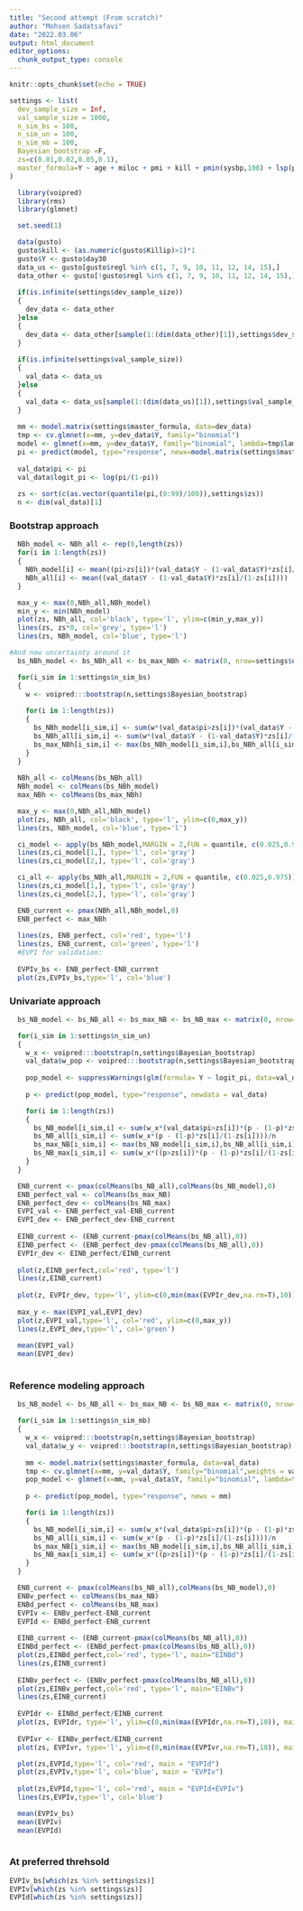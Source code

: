 ```yaml
---
title: "Second attempt (From scratch)"
author: "Mohsen Sadatsafavi"
date: "2022.03.06"
output: html_document
editor_options:
  chunk_output_type: console
---
```


```r
knitr::opts_chunk$set(echo = TRUE)
```

```r
settings <- list(
  dev_sample_size = Inf,
  val_sample_size = 1000,
  n_sim_bs = 100,
  n_sim_un = 100,
  n_sim_mb = 100,
  Bayesian_bootstrap =F,
  zs=c(0.01,0.02,0.05,0.1),
  master_formula=Y ~ age + miloc + pmi + kill + pmin(sysbp,100) + lsp(pulse,50)
)

```



```r
  library(voipred)
  library(rms)
  library(glmnet)

  set.seed(1)

  data(gusto)
  gusto$kill <- (as.numeric(gusto$Killip)>1)*1
  gusto$Y <- gusto$day30
  data_us <- gusto[gusto$regl %in% c(1, 7, 9, 10, 11, 12, 14, 15),]
  data_other <- gusto[!gusto$regl %in% c(1, 7, 9, 10, 11, 12, 14, 15),]
  
  if(is.infinite(settings$dev_sample_size))
  {
    dev_data <- data_other
  }else
  {
    dev_data <- data_other[sample(1:(dim(data_other)[1]),settings$dev_sample_size,F),]
  }
  
  if(is.infinite(settings$val_sample_size))
  {
    val_data <- data_us
  }else
  {
    val_data <- data_us[sample(1:(dim(data_us)[1]),settings$val_sample_size,F),]  #data is for external validation
  }
  
  mm <- model.matrix(settings$master_formula, data=dev_data)
  tmp <- cv.glmnet(x=mm, y=dev_data$Y, family="binomial")
  model <- glmnet(x=mm, y=dev_data$Y, family="binomial", lambda=tmp$lambda.min)
  pi <- predict(model, type="response", newx=model.matrix(settings$master_formula,val_data))
  
  val_data$pi <- pi
  val_data$logit_pi <- log(pi/(1-pi))
  
  zs <- sort(c(as.vector(quantile(pi,(0:99)/100)),settings$zs))
  n <- dim(val_data)[1]
```


### Bootstrap approach
```R
  NBh_model <- NBh_all <- rep(0,length(zs))
  for(i in 1:length(zs))
  {
    NBh_model[i] <- mean((pi>zs[i])*(val_data$Y - (1-val_data$Y)*zs[i]/(1-zs[i])))
    NBh_all[i] <- mean((val_data$Y - (1-val_data$Y)*zs[i]/(1-zs[i])))
  }

  max_y <- max(0,NBh_all,NBh_model)
  min_y <- min(NBh_model)
  plot(zs, NBh_all, col='black', type='l', ylim=c(min_y,max_y))
  lines(zs, zs*0, col='grey', type='l')
  lines(zs, NBh_model, col='blue', type='l')

#And now uncertainty around it
  bs_NBh_model <- bs_NBh_all <- bs_max_NBh <- matrix(0, nrow=settings$n_sim_bs, ncol=length(zs))

  for(i_sim in 1:settings$n_sim_bs)
  {
    w <- voipred:::bootstrap(n,settings$Bayesian_bootstrap)
    
    for(i in 1:length(zs))
    {
      bs_NBh_model[i_sim,i] <- sum(w*(val_data$pi>zs[i])*(val_data$Y - (1-val_data$Y)*zs[i]/(1-zs[i])))/n
      bs_NBh_all[i_sim,i] <- sum(w*(val_data$Y - (1-val_data$Y)*zs[i]/(1-zs[i])))/n
      bs_max_NBh[i_sim,i] <- max(bs_NBh_model[i_sim,i],bs_NBh_all[i_sim,i],0)
    }
  }
  
  NBh_all <- colMeans(bs_NBh_all)
  NBh_model <- colMeans(bs_NBh_model)
  max_NBh <- colMeans(bs_max_NBh)

  max_y <- max(0,NBh_all,NBh_model)
  plot(zs, NBh_all, col='black', type='l', ylim=c(0,max_y))
  lines(zs, NBh_model, col='blue', type='l')

  ci_model <- apply(bs_NBh_model,MARGIN = 2,FUN = quantile, c(0.025,0.975))
  lines(zs,ci_model[1,], type='l', col='gray')
  lines(zs,ci_model[2,], type='l', col='gray')

  ci_all <- apply(bs_NBh_all,MARGIN = 2,FUN = quantile, c(0.025,0.975))
  lines(zs,ci_model[1,], type='l', col='gray')
  lines(zs,ci_model[2,], type='l', col='gray')

  ENB_current <- pmax(NBh_all,NBh_model,0)
  ENB_perfect <- max_NBh
  
  lines(zs, ENB_perfect, col='red', type='l')
  lines(zs, ENB_current, col='green', type='l')
  #EVPI for validation:
  
  EVPIv_bs <- ENB_perfect-ENB_current
  plot(zs,EVPIv_bs,type='l', col='blue')
```



###  Univariate approach
```R
  bs_NB_model <- bs_NB_all <- bs_max_NB <- bs_NB_max <- matrix(0, nrow=settings$n_sim_un, ncol=length(z))

  for(i_sim in 1:settings$n_sim_un)
  {
    w_x <- voipred:::bootstrap(n,settings$Bayesian_bootstrap)
    val_data$w_pop <- voipred:::bootstrap(n,settings$Bayesian_bootstrap)
    
    pop_model <- suppressWarnings(glm(formula= Y ~ logit_pi, data=val_data, family=binomial(link="logit"), weights = w_pop))
    
    p <- predict(pop_model, type="response", newdata = val_data)

    for(i in 1:length(zs))
    {
      bs_NB_model[i_sim,i] <- sum(w_x*(val_data$pi>zs[i])*(p - (1-p)*zs[i]/(1-zs[i])))/n
      bs_NB_all[i_sim,i] <- sum(w_x*(p - (1-p)*zs[i]/(1-zs[i])))/n
      bs_max_NB[i_sim,i] <- max(bs_NB_model[i_sim,i],bs_NB_all[i_sim,i],0)
      bs_NB_max[i_sim,i] <- sum(w_x*((p>zs[i])*(p - (1-p)*zs[i]/(1-zs[i]))))/n
    }
  }

  ENB_current <- pmax(colMeans(bs_NB_all),colMeans(bs_NB_model),0)
  ENB_perfect_val <- colMeans(bs_max_NB)
  ENB_perfect_dev <- colMeans(bs_NB_max)
  EVPI_val <- ENB_perfect_val-ENB_current
  EVPI_dev <- ENB_perfect_dev-ENB_current
  
  EINB_current <- (ENB_current-pmax(colMeans(bs_NB_all),0)) 
  EINB_perfect <- (ENB_perfect_dev-pmax(colMeans(bs_NB_all),0))
  EVPIr_dev <- EINB_perfect/EINB_current
  
  plot(z,EINB_perfect,col='red', type='l')
  lines(z,EINB_current)
  
  plot(z, EVPIr_dev, type='l', ylim=c(0,min(max(EVPIr_dev,na.rm=T),10)))
  
  max_y <- max(EVPI_val,EVPI_dev)
  plot(z,EVPI_val,type='l', col='red', ylim=c(0,max_y))
  lines(z,EVPI_dev,type='l', col='green')
  
  mean(EVPI_val)
  mean(EVPI_dev)
  
```





###  Reference modeling approach
```R
  bs_NB_model <- bs_NB_all <- bs_max_NB <- bs_NB_max <- matrix(0, nrow=settings$n_sim_mb, ncol=length(zs))

  for(i_sim in 1:settings$n_sim_mb)
  {
    w_x <- voipred:::bootstrap(n,settings$Bayesian_bootstrap)
    val_data$w_y <- voipred:::bootstrap(n,settings$Bayesian_bootstrap)
    
    mm <- model.matrix(settings$master_formula, data=val_data)
    tmp <- cv.glmnet(x=mm, y=val_data$Y, family="binomial",weights = val_data$w_y)
    pop_model <- glmnet(x=mm, y=val_data$Y, family="binomial", lambda=tmp$lambda.min, weights = as.vector(val_data$w_y))
    
    p <- predict(pop_model, type="response", newx = mm)

    for(i in 1:length(zs))
    {
      bs_NB_model[i_sim,i] <- sum(w_x*(val_data$pi>zs[i])*(p - (1-p)*zs[i]/(1-zs[i])))/n
      bs_NB_all[i_sim,i] <- sum(w_x*(p - (1-p)*zs[i]/(1-zs[i])))/n
      bs_max_NB[i_sim,i] <- max(bs_NB_model[i_sim,i],bs_NB_all[i_sim,i],0)
      bs_NB_max[i_sim,i] <- sum(w_x*((p>zs[i])*(p - (1-p)*zs[i]/(1-zs[i]))))/n
    }
  }

  ENB_current <- pmax(colMeans(bs_NB_all),colMeans(bs_NB_model),0)
  ENBv_perfect <- colMeans(bs_max_NB)
  ENBd_perfect <- colMeans(bs_NB_max)
  EVPIv <- ENBv_perfect-ENB_current
  EVPId <- ENBd_perfect-ENB_current
  
  EINB_current <- (ENB_current-pmax(colMeans(bs_NB_all),0)) 
  EINBd_perfect <- (ENBd_perfect-pmax(colMeans(bs_NB_all),0))
  plot(zs,EINBd_perfect,col='red', type='l', main="EINBd")
  lines(zs,EINB_current)
  
  EINBv_perfect <- (ENBv_perfect-pmax(colMeans(bs_NB_all),0))
  plot(zs,EINBv_perfect,col='red', type='l', main="EINBv")
  lines(zs,EINB_current)
  
  EVPIdr <- EINBd_perfect/EINB_current
  plot(zs, EVPIdr, type='l', ylim=c(0,min(max(EVPIdr,na.rm=T),10)), main="EVPIdr")
  
  EVPIvr <- EINBv_perfect/EINB_current
  plot(zs, EVPIvr, type='l', ylim=c(0,min(max(EVPIvr,na.rm=T),10)), main="EVPIvr")

  plot(zs,EVPId,type='l', col='red', main = "EVPId")
  plot(zs,EVPIv,type='l', col='blue', main = "EVPIv")
  
  plot(zs,EVPId,type='l', col='red', main = "EVPId+EVPIv")
  lines(zs,EVPIv,type='l', col='blue')

  mean(EVPIv_bs)
  mean(EVPIv)
  mean(EVPId)
  
```


### At preferred threhsold
```r
EVPIv_bs[which(zs %in% settings$zs)]
EVPIv[which(zs %in% settings$zs)]
EVPId[which(zs %in% settings$zs)]
```



